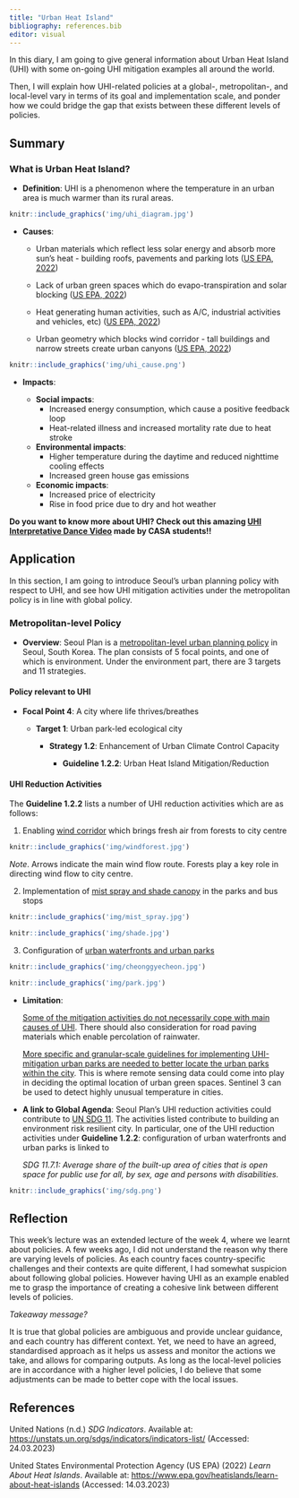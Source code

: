 ```yaml
---
title: "Urban Heat Island"
bibliography: references.bib
editor: visual
---
```


In this diary, I am going to give general information about Urban Heat Island (UHI) with some on-going UHI mitigation examples all around the world.

Then, I will explain how UHI-related policies at a global-, metropolitan-, and local-level vary in terms of its goal and implementation scale, and ponder how we could bridge the gap that exists between these different levels of policies.

## Summary

### What is Urban Heat Island?

-   **Definition**: UHI is a phenomenon where the temperature in an urban area is much warmer than its rural areas.

```r
knitr::include_graphics('img/uhi_diagram.jpg')
```

-   **Causes**:

    -   Urban materials which reflect less solar energy and absorb more sun's heat - building roofs, pavements and parking lots ([US EPA, 2022](https://www.epa.gov/heatislands/learn-about-heat-islands))

    -   Lack of urban green spaces which do evapo-transpiration and solar blocking ([US EPA, 2022](https://www.epa.gov/heatislands/learn-about-heat-islands))

    -   Heat generating human activities, such as A/C, industrial activities and vehicles, etc) ([US EPA, 2022](https://www.epa.gov/heatislands/learn-about-heat-islands))

    -   Urban geometry which blocks wind corridor - tall buildings and narrow streets create urban canyons ([US EPA, 2022](https://www.epa.gov/heatislands/learn-about-heat-islands))

```r
knitr::include_graphics('img/uhi_cause.png')
```

-   **Impacts**:

    -   **Social impacts**:
        -   Increased energy consumption, which cause a positive feedback loop
        -   Heat-related illness and increased mortality rate due to heat stroke
    -   **Environmental impacts**:
        -   Higher temperature during the daytime and reduced nighttime cooling effects
        -   Increased green house gas emissions
    -   **Economic impacts**:
        -   Increased price of electricity
        -   Rise in food price due to dry and hot weather

**Do you want to know more about UHI? Check out this amazing [UHI Interpretative Dance Video](https://grand-tuck-757.notion.site/Urban-Heat-Island-Interpretive-Dance-5a97bd9ac958489188ab689db54e59a8) made by CASA students!!**

## Application

In this section, I am going to introduce Seoul's urban planning policy with respect to UHI, and see how UHI mitigation activities under the metropolitan policy is in line with global policy.

### Metropolitan-level Policy

-   **Overview**: Seoul Plan is a [metropolitan-level urban planning policy]{.underline} in Seoul, South Korea. The plan consists of 5 focal points, and one of which is environment. Under the environment part, there are 3 targets and 11 strategies.

#### **Policy relevant to UHI**

-   **Focal Point 4**: A city where life thrives/breathes

    -   **Target 1**: Urban park-led ecological city

        -   **Strategy 1.2**: Enhancement of Urban Climate Control Capacity

            -   **Guideline 1.2.2**: Urban Heat Island Mitigation/Reduction

#### **UHI Reduction Activities**

The **Guideline 1.2.2** lists a number of UHI reduction activities which are as follows:

1.  Enabling [wind corridor]{.underline} which brings fresh air from forests to city centre

```r
knitr::include_graphics('img/windforest.jpg')
```

*Note*. Arrows indicate the main wind flow route. Forests play a key role in directing wind flow to city centre.

2.  Implementation of [mist spray and shade canopy]{.underline} in the parks and bus stops

```r

knitr::include_graphics('img/mist_spray.jpg') 
```

```r
knitr::include_graphics('img/shade.jpg')
```

3.  Configuration of [urban waterfronts and urban parks]{.underline}

```r
knitr::include_graphics('img/cheonggyecheon.jpg')
```

```r

knitr::include_graphics('img/park.jpg')

```

-   **Limitation**:

    [Some of the mitigation activities do not necessarily cope with main causes of UHI]{.underline}. There should also consideration for road paving materials which enable percolation of rainwater.

    [More specific and granular-scale guidelines for implementing UHI-mitigation urban parks are needed to better locate the urban parks within the city]{.underline}. This is where remote sensing data could come into play in deciding the optimal location of urban green spaces. Sentinel 3 can be used to detect highly unusual temperature in cities.

-   **A link to Global Agenda**: Seoul Plan's UHI reduction activities could contribute to [UN SDG 11](https://sdgs.un.org/goals). The activities listed contribute to building an environment risk resilient city. In particular, one of the UHI reduction activities under **Guideline 1.2.2**: configuration of urban waterfronts and urban parks is linked to

    *SDG 11.7.1: Average share of the built-up area of cities that is open space for public use for all, by sex, age and persons with disabilities.*

```r
knitr::include_graphics('img/sdg.png')
```

## Reflection

This week's lecture was an extended lecture of the week 4, where we learnt about policies. A few weeks ago, I did not understand the reason why there are varying levels of policies. As each country faces country-specific challenges and their contexts are quite different, I had somewhat suspicion about following global policies. However having UHI as an example enabled me to grasp the importance of creating a cohesive link between different levels of policies.

*Takeaway message?*

It is true that global policies are ambiguous and provide unclear guidance, and each country has different context. Yet, we need to have an agreed, standardised approach as it helps us assess and monitor the actions we take, and allows for comparing outputs. As long as the local-level policies are in accordance with a higher level policies, I do believe that some adjustments can be made to better cope with the local issues.

## References

United Nations (n.d.) *SDG Indicators*. Available at: <https://unstats.un.org/sdgs/indicators/indicators-list/> (Accessed: 24.03.2023)

United States Environmental Protection Agency (US EPA) (2022) *Learn About Heat Islands*. Available at: <https://www.epa.gov/heatislands/learn-about-heat-islands> (Accessed: 14.03.2023)
